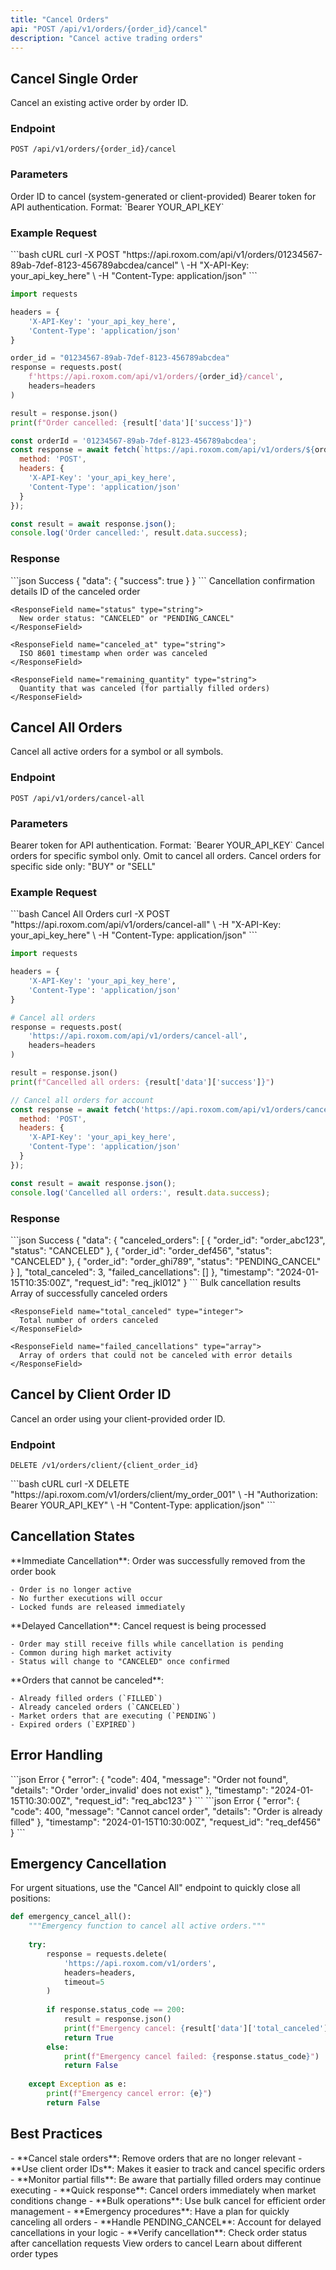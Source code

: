 ```yaml
---
title: "Cancel Orders"
api: "POST /api/v1/orders/{order_id}/cancel"
description: "Cancel active trading orders"
---
```


## Cancel Single Order

Cancel an existing active order by order ID.

### Endpoint
```http
POST /api/v1/orders/{order_id}/cancel
```

### Parameters

<ParamField path="order_id" type="string" required>
  Order ID to cancel (system-generated or client-provided)
</ParamField>

<ParamField header="Authorization" type="string" required>
  Bearer token for API authentication. Format: `Bearer YOUR_API_KEY`
</ParamField>

### Example Request

<RequestExample>
```bash cURL
curl -X POST "https://api.roxom.com/api/v1/orders/01234567-89ab-7def-8123-456789abcdea/cancel" \
  -H "X-API-Key: your_api_key_here" \
  -H "Content-Type: application/json"
```

```python Python
import requests

headers = {
    'X-API-Key': 'your_api_key_here',
    'Content-Type': 'application/json'
}

order_id = "01234567-89ab-7def-8123-456789abcdea"
response = requests.post(
    f'https://api.roxom.com/api/v1/orders/{order_id}/cancel',
    headers=headers
)

result = response.json()
print(f"Order cancelled: {result['data']['success']}")
```

```javascript JavaScript
const orderId = '01234567-89ab-7def-8123-456789abcdea';
const response = await fetch(`https://api.roxom.com/api/v1/orders/${orderId}/cancel`, {
  method: 'POST',
  headers: {
    'X-API-Key': 'your_api_key_here',
    'Content-Type': 'application/json'
  }
});

const result = await response.json();
console.log('Order cancelled:', result.data.success);
```
</RequestExample>

### Response

<ResponseExample>
```json Success
{
  "data": {
    "success": true
  }
}
```
</ResponseExample>

<ResponseField name="data" type="object">
  Cancellation confirmation details

  <Expandable title="Cancellation properties">
    <ResponseField name="order_id" type="string">
      ID of the canceled order
    </ResponseField>
    
    <ResponseField name="status" type="string">
      New order status: "CANCELED" or "PENDING_CANCEL"
    </ResponseField>
    
    <ResponseField name="canceled_at" type="string">
      ISO 8601 timestamp when order was canceled
    </ResponseField>
    
    <ResponseField name="remaining_quantity" type="string">
      Quantity that was canceled (for partially filled orders)
    </ResponseField>
  </Expandable>
</ResponseField>

## Cancel All Orders

Cancel all active orders for a symbol or all symbols.

### Endpoint
```http
POST /api/v1/orders/cancel-all
```

### Parameters

<ParamField header="Authorization" type="string" required>
  Bearer token for API authentication. Format: `Bearer YOUR_API_KEY`
</ParamField>

<ParamField query="symbol" type="string">
  Cancel orders for specific symbol only. Omit to cancel all orders.
</ParamField>

<ParamField query="side" type="string">
  Cancel orders for specific side only: "BUY" or "SELL"
</ParamField>

### Example Request

<RequestExample>
```bash Cancel All Orders
curl -X POST "https://api.roxom.com/api/v1/orders/cancel-all" \
  -H "X-API-Key: your_api_key_here" \
  -H "Content-Type: application/json"
```

```python Python
import requests

headers = {
    'X-API-Key': 'your_api_key_here',
    'Content-Type': 'application/json'
}

# Cancel all orders
response = requests.post(
    'https://api.roxom.com/api/v1/orders/cancel-all',
    headers=headers
)

result = response.json()
print(f"Cancelled all orders: {result['data']['success']}")
```

```javascript JavaScript
// Cancel all orders for account
const response = await fetch('https://api.roxom.com/api/v1/orders/cancel-all', {
  method: 'POST',
  headers: {
    'X-API-Key': 'your_api_key_here',
    'Content-Type': 'application/json'
  }
});

const result = await response.json();
console.log('Cancelled all orders:', result.data.success);
```
</RequestExample>

### Response

<ResponseExample>
```json Success
{
  "data": {
    "canceled_orders": [
      {
        "order_id": "order_abc123",
        "status": "CANCELED"
      },
      {
        "order_id": "order_def456", 
        "status": "CANCELED"
      },
      {
        "order_id": "order_ghi789",
        "status": "PENDING_CANCEL"
      }
    ],
    "total_canceled": 3,
    "failed_cancellations": []
  },
  "timestamp": "2024-01-15T10:35:00Z",
  "request_id": "req_jkl012"
}
```
</ResponseExample>

<ResponseField name="data" type="object">
  Bulk cancellation results

  <Expandable title="Bulk cancellation properties">
    <ResponseField name="canceled_orders" type="array">
      Array of successfully canceled orders
    </ResponseField>
    
    <ResponseField name="total_canceled" type="integer">
      Total number of orders canceled
    </ResponseField>
    
    <ResponseField name="failed_cancellations" type="array">
      Array of orders that could not be canceled with error details
    </ResponseField>
  </Expandable>
</ResponseField>

## Cancel by Client Order ID

Cancel an order using your client-provided order ID.

### Endpoint
```http
DELETE /v1/orders/client/{client_order_id}
```

<RequestExample>
```bash cURL
curl -X DELETE "https://api.roxom.com/v1/orders/client/my_order_001" \
  -H "Authorization: Bearer YOUR_API_KEY" \
  -H "Content-Type: application/json"
```
</RequestExample>

## Cancellation States

<AccordionGroup>
  <Accordion title="CANCELED">
    **Immediate Cancellation**: Order was successfully removed from the order book
    
    - Order is no longer active
    - No further executions will occur
    - Locked funds are released immediately
  </Accordion>

  <Accordion title="PENDING_CANCEL">
    **Delayed Cancellation**: Cancel request is being processed
    
    - Order may still receive fills while cancellation is pending
    - Common during high market activity
    - Status will change to "CANCELED" once confirmed
  </Accordion>

  <Accordion title="Cannot Cancel">
    **Orders that cannot be canceled**:
    
    - Already filled orders (`FILLED`)
    - Already canceled orders (`CANCELED`)
    - Market orders that are executing (`PENDING`)
    - Expired orders (`EXPIRED`)
  </Accordion>
</AccordionGroup>

## Error Handling

<AccordionGroup>
  <Accordion title="Order Not Found">
    <ResponseExample>
    ```json Error
    {
      "error": {
        "code": 404,
        "message": "Order not found",
        "details": "Order 'order_invalid' does not exist"
      },
      "timestamp": "2024-01-15T10:30:00Z",
      "request_id": "req_abc123"
    }
    ```
    </ResponseExample>
  </Accordion>

  <Accordion title="Cannot Cancel">
    <ResponseExample>
    ```json Error
    {
      "error": {
        "code": 400,
        "message": "Cannot cancel order",
        "details": "Order is already filled"
      },
      "timestamp": "2024-01-15T10:30:00Z",
      "request_id": "req_def456"
    }
    ```
    </ResponseExample>
  </Accordion>


</AccordionGroup>

## Emergency Cancellation

For urgent situations, use the "Cancel All" endpoint to quickly close all positions:

```python
def emergency_cancel_all():
    """Emergency function to cancel all active orders."""
    
    try:
        response = requests.delete(
            'https://api.roxom.com/v1/orders',
            headers=headers,
            timeout=5
        )
        
        if response.status_code == 200:
            result = response.json()
            print(f"Emergency cancel: {result['data']['total_canceled']} orders canceled")
            return True
        else:
            print(f"Emergency cancel failed: {response.status_code}")
            return False
            
    except Exception as e:
        print(f"Emergency cancel error: {e}")
        return False
```

## Best Practices

<AccordionGroup>
  <Accordion title="Order Management">
    - **Cancel stale orders**: Remove orders that are no longer relevant
    - **Use client order IDs**: Makes it easier to track and cancel specific orders
    - **Monitor partial fills**: Be aware that partially filled orders may continue executing
  </Accordion>

  <Accordion title="Risk Management">
    - **Quick response**: Cancel orders immediately when market conditions change
    - **Bulk operations**: Use bulk cancel for efficient order management
    - **Emergency procedures**: Have a plan for quickly canceling all orders
  </Accordion>

  <Accordion title="Technical Considerations">
    - **Handle PENDING_CANCEL**: Account for delayed cancellations in your logic
    - **Verify cancellation**: Check order status after cancellation requests

  </Accordion>
</AccordionGroup>



<CardGroup cols={2}>
  <Card
    title="List Orders"
    icon="list"
    href="/api-reference/orders/list"
  >
    View orders to cancel
  </Card>
  <Card
    title="Order Types"
    icon="info"
    href="/api-reference/orders/types"
  >
    Learn about different order types
  </Card>
</CardGroup>